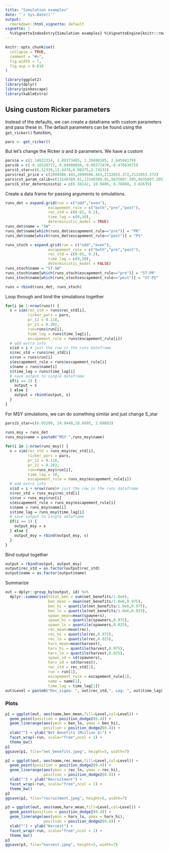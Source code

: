 ```yaml
---
title: "Simulation examples"
date: "`r Sys.Date()`"
output:
  rmarkdown::html_vignette: default
vignette: |
  %\VignetteIndexEntry{Simulation examples} %\VignetteEngine{knitr::rmarkdown} %\VignetteEncoding{UTF-8}
---
```


```r
knitr::opts_chunk$set(
  collapse = TRUE,
  comment = "#>",
  fig.width = 7,
  fig.asp = 0.618
)
```

```r
library(ggplot2)
library(dplyr)
library(pinkescape)
library(kableExtra)
```

## Using custom Ricker parameters

Instead of the defaults, we can create a dataframe with custom parameters and pass these in. The default parameters can be found using the `get_ricker()` function,  

```r
pars <- get_ricker()
```

But let's change the Ricker $a$ and $b$ parameters. We have a custom 

```r
pars$a = c(2.14622314, 1.09373485, 1.20498185, 2.64594179)
pars$b = c(-0.16520772,-0.04008856,-0.09372470,-0.47663675)
pars$S_star=c(6.12339,13.4478,6.88375,2.74133)
pars$real_price = c(2099586.443,2099586.443,2132653.372,2132653.372)
pars$cst_param_calib=c(13140389.91,13140389.91,9435607.205,9435607.205)
pars$S_star_deterministic = c(6.38142, 10.9406, 6.78888, 3.02635)
```

Create a data frame for passing arguments to simulations.  

```r
runs_det = expand.grid(run = c("odd","even"),
                   escapement_rule = c("both","pre","post"),
                   rec_std = c(0.02, 0.2),
                   time_lag = c(0,10),
                   deterministic_model = TRUE)
runs_det$name = "SW"
runs_det$name[which(runs_det$escapement_rule=="pre")] = "PR"
runs_det$name[which(runs_det$escapement_rule=="post")] = "PS"

runs_stoch = expand.grid(run = c("odd","even"),
                   escapement_rule = c("both","pre","post"),
                   rec_std = c(0.02, 0.2),
                   time_lag = c(0,10),
                   deterministic_model = FALSE)
runs_stoch$name = "ST-SW"
runs_stoch$name[which(runs_stoch$escapement_rule=="pre")] = "ST-PR"
runs_stoch$name[which(runs_stoch$escapement_rule=="post")] = "ST-PS"

runs = rbind(runs_det, runs_stoch)
```

Loop through and bind the simulations together

```r
for(i in 1:nrow(runs)) {
  s = sim(rec_std = runs$rec_std[i],
          ricker_pars = pars,
          pr_12 = 0.118,
          pr_21 = 0.202,
          run=runs$run[i], 
          time_lag = runs$time_lag[i], 
          escapement_rule = runs$escapement_rule[i])
  # add extra info
  s$id = i # just the row in the runs dataframe
  s$rec_std = runs$rec_std[i]
  s$run = runs$run[i]
  s$escapement_rule = runs$escapement_rule[i]
  s$name = runs$name[i]
  s$time_lag = runs$time_lag[i]
  # save output to single dataframe
  if(i == 1) {
    output = s
  } else {
    output = rbind(output, s)
  }
}
```

For MSY simulations, we can do something similar and just change S_star 
```r
pars$S_star=c(6.05299, 24.9448,10.6695, 2.09803)
```

```r
runs_msy = runs_det
runs_msy$name = paste0("MSY-",runs_msy$name)
  
for(i in 1:nrow(runs_msy)) {
  s = sim(rec_std = runs_msy$rec_std[i],
          ricker_pars = pars,
          pr_12 = 0.118,
          pr_21 = 0.202,
          run=runs_msy$run[i], 
          time_lag = 10, 
          escapement_rule = runs_msy$escapement_rule[i])
  # add extra info
  s$id = i + nrow(runs)# just the row in the runs dataframe
  s$rec_std = runs_msy$rec_std[i]
  s$run = runs_msy$run[i]
  s$escapement_rule = runs_msy$escapement_rule[i]
  s$name = runs_msy$name[i]
  s$time_lag = runs_msy$time_lag[i]
  # save output to single dataframe
  if(i == 1) {
    output_msy = s
  } else {
    output_msy = rbind(output_msy, s)
  }
}
```

Bind output together

```r
output = rbind(output, output_msy)
output$rec_std = as.factor(output$rec_std)
output$name = as.factor(output$name)
```

Summarize 

```r
out = dplyr::group_by(output, id) %>%
  dplyr::summarise(total_ben = sum(net_benefits/1.0e6),
                   ben_mean = mean(net_benefits/1.0e6,0.975),
                   ben_hi = quantile(net_benefits/1.0e6,0.975),
                   ben_lo = quantile(net_benefits/1.0e6,0.025),
                   spawn_mean=mean(spawners),
                   spawn_hi = quantile(spawners,0.975),
                   spawn_lo = quantile(spawners,0.025),
                   rec_mean=mean(rec),
                   rec_hi = quantile(rec,0.975),
                   rec_lo = quantile(rec,0.025),
                   harv_mean=mean(harvest),
                   harv_hi = quantile(harvest,0.975),
                   harv_lo = quantile(harvest,0.025),
                   spawn_sd = sd(spawners),
                   harv_sd = sd(harvest),
                   rec_std = rec_std[1],
                   run = run[1],
                   escapement_rule = escapement_rule[1],
                   name = name[1],
                   time_lag = time_lag[1])
out$Level = paste0("Rec_sigma: ", out$rec_std,", Lag: ", out$time_lag)
```

### Plots

```r
p1 = ggplot(out, aes(name,ben_mean,fill=Level,col=Level)) + 
  geom_point(position = position_dodge2(0.4)) + 
  geom_linerange(aes(ymin = ben_lo, ymax = ben_hi),
                 position = position_dodge2(0.4)) + 
  xlab("") + ylab("Net Benefits (Million $)") + 
  facet_wrap(~run, scale="free",ncol = 1) +
  theme_bw()
p1
ggsave(p1, file="net_benefits.jpeg", height=5, width=7)
```

```r
p2 = ggplot(out, aes(name,rec_mean,fill=Level,col=Level)) + 
  geom_point(position = position_dodge2(0.4)) + 
  geom_linerange(aes(ymin = rec_lo, ymax = rec_hi),
                 position = position_dodge2(0.4)) + 
  xlab("") + ylab("Recruitment") + 
  facet_wrap(~run, scale="free",ncol = 1) +
  theme_bw()
p2
ggsave(p2, file="recruitment.jpeg", height=5, width=7)
```

```r
p3 = ggplot(out, aes(name,harv_mean,fill=Level,col=Level)) + 
  geom_point(position = position_dodge2(0.4)) + 
  geom_linerange(aes(ymin = harv_lo, ymax = harv_hi),
                 position = position_dodge2(0.4)) + 
  xlab("") + ylab("Harvest") + 
  facet_wrap(~run, scale="free",ncol = 1) +
  theme_bw()
p3
ggsave(p3, file="harvest.jpeg", height=5, width=7)
```
